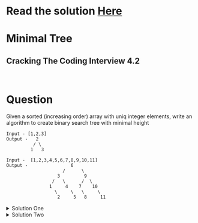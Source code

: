 # Read the solution [Here](https://quastor.org/cracking-the-coding-interview/trees-and-graph/minimal-tree)

# Minimal Tree

## Cracking The Coding Interview 4.2

<br/>

# Question

Given a sorted (increasing order) array with uniq integer elements, write an algorithm to create binary search tree with minimal height

```
Input - [1,2,3]
Output -   2
          / \
         1   3

Input -  [1,2,3,4,5,6,7,8,9,10,11]
Output -                6
                     /      \
                   3         9
                 /   \      /  \
                1     4    7    10
                  \     \   \     \
                   2     5   8     11

```

<details>
  <summary>Solution One</summary>

Insert all elements of the array one by one to a self balancing binary search tree like Red-Black tree or AVL tree.
    
```python

def build_minimal_height_bst(nums):
    # here SelfBalancingBST would be your implementaion of BST with self balancing property.
    tree = SelfBalancingBST()
    for item in nums:
        tree.insert(item)
    return tree

```
Time complexity O(nlog(n)), each insertion takes log(n) time and we do it for all elements of the array.
Space complexity O(1)
</details>
<details>
  <summary>Solution Two</summary>

Since the array is sorted pick mid element as root and recursively build left subtree with elements lesser than mid and right subtree with the 
elements greater than the mid.

```python
from typing Import List
class Node:
    def __init__(self, data):
        self.data = data
        self.right = None
        self.left = None


def build_minimal_height_BST(nums: List[int], left: int, right: int) -> Node:
    if left > right:
        return None
    mid = left + (right - left) // 2
    root = Node(nums[mid])
    root.left = build_minimal_height_BST(nums, left, mid - 1)
    root.right = build_minimal_height_BST(nums, mid + 1, right)
    return root
```
Time complexity O(n), we visit all the elements of the array once.
Space complexity O(h) where h is height of the tree, recursion stack depth is equal to height of the tree.
</details>  